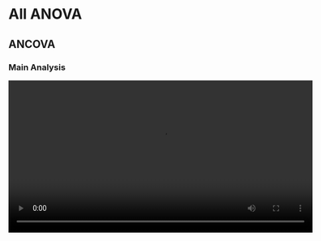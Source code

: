 # All ANOVA

## ANCOVA

### Main Analysis

<video width="600" controls><source src="/assets/videos/3_All_ANOVA/ANCOVA/ANCOVA_1_Main-Analysis.mp4" type="video/mp4">Your browser does not support the video tag.</video>

### Descriptives Plots

<video width="600" controls><source src="/assets/videos/3_All_ANOVA/ANCOVA/ANCOVA_2_Descriptives-Plots.mp4" type="video/mp4">Your browser does not support the video tag.</video>

## ANOVA Factorial

### Effect Size

<video width="600" controls><source src="/assets/videos/3_All_ANOVA/ANOVA_Factorial/ANOVA_Factorial_3_Effect-Size.mp4" type="video/mp4">Your browser does not support the video tag.</video>

### Simple Main Effects

<video width="600" controls><source src="/assets/videos/3_All_ANOVA/ANOVA_Factorial/ANOVA_Factorial_7_Simple-Main-Effects.mp4" type="video/mp4">Your browser does not support the video tag.</video>

### Nonparametric

<video width="600" controls><source src="/assets/videos/3_All_ANOVA/ANOVA_Factorial/ANOVA_Factorial_8_Nonparametric.mp4" type="video/mp4">Your browser does not support the video tag.</video>

### Main Analysis

<video width="600" controls><source src="/assets/videos/3_All_ANOVA/ANOVA_Factorial/TBD_ANOVA_Factorial_1_Main-Analysis.mp4" type="video/mp4">Your browser does not support the video tag.</video>

### Normality And Homogeniety Check

<video width="600" controls><source src="/assets/videos/3_All_ANOVA/ANOVA_Factorial/TBD_ANOVA_Factorial_2_Normality-And-Homogeniety-Check.mp4" type="video/mp4">Your browser does not support the video tag.</video>

### Plots

<video width="600" controls><source src="/assets/videos/3_All_ANOVA/ANOVA_Factorial/TBD_ANOVA_Factorial_4_Plots.mp4" type="video/mp4">Your browser does not support the video tag.</video>

### Contrasts

<video width="600" controls><source src="/assets/videos/3_All_ANOVA/ANOVA_Factorial/TBD_ANOVA_Factorial_5_Contrasts.mp4" type="video/mp4">Your browser does not support the video tag.</video>

### Post Hoc Tests

<video width="600" controls><source src="/assets/videos/3_All_ANOVA/ANOVA_Factorial/TBD_ANOVA_Factorial_6_Post-Hoc-Tests.mp4" type="video/mp4">Your browser does not support the video tag.</video>

## ANOVA Oneway

### Normality And Homogeniety Check

<video width="600" controls><source src="/assets/videos/3_All_ANOVA/ANOVA_Oneway/ANOVA_Oneway_2_Normality-And-Homogeniety-Check.mp4" type="video/mp4">Your browser does not support the video tag.</video>

### Effect Size

<video width="600" controls><source src="/assets/videos/3_All_ANOVA/ANOVA_Oneway/ANOVA_Oneway_3_Effect-Size.mp4" type="video/mp4">Your browser does not support the video tag.</video>

### Main Analysis

<video width="600" controls><source src="/assets/videos/3_All_ANOVA/ANOVA_Oneway/TBD_ANOVA_Oneway_1_Main-Analysis.mp4" type="video/mp4">Your browser does not support the video tag.</video>

## ANOVA Repeated

### Main Analysis

<video width="600" controls><source src="/assets/videos/3_All_ANOVA/ANOVA_Repeated/ANOVA_RM_1_Main-Analysis.mp4" type="video/mp4">Your browser does not support the video tag.</video>

### Homogeneity Test

<video width="600" controls><source src="/assets/videos/3_All_ANOVA/ANOVA_Repeated/ANOVA_RM_2_Homogeneity-Test.mp4" type="video/mp4">Your browser does not support the video tag.</video>

### Plots

<video width="600" controls><source src="/assets/videos/3_All_ANOVA/ANOVA_Repeated/ANOVA_RM_3_Plots.mp4" type="video/mp4">Your browser does not support the video tag.</video>

### Effect Size

<video width="600" controls><source src="/assets/videos/3_All_ANOVA/ANOVA_Repeated/ANOVA_RM_4_Effect-Size.mp4" type="video/mp4">Your browser does not support the video tag.</video>

### Contrasts

<video width="600" controls><source src="/assets/videos/3_All_ANOVA/ANOVA_Repeated/ANOVA_RM_5_Contrasts.mp4" type="video/mp4">Your browser does not support the video tag.</video>

### Post Hoc Tests

<video width="600" controls><source src="/assets/videos/3_All_ANOVA/ANOVA_Repeated/ANOVA_RM_6_Post-Hoc-Tests.mp4" type="video/mp4">Your browser does not support the video tag.</video>

### Sphericity Test

<video width="600" controls><source src="/assets/videos/3_All_ANOVA/ANOVA_Repeated/ANOVA_RM_7_Sphericity-Test.mp4" type="video/mp4">Your browser does not support the video tag.</video>

### QQ Plot

<video width="600" controls><source src="/assets/videos/3_All_ANOVA/ANOVA_Repeated/ANOVA_RM_8_QQ-Plot.mp4" type="video/mp4">Your browser does not support the video tag.</video>

## Bayesian ANCOVA

### Main Analysis

<video width="600" controls><source src="/assets/videos/3_All_ANOVA/Bayesian_ANCOVA/Bayesian_ANCOVA_1_Main-Analysis.mp4" type="video/mp4">Your browser does not support the video tag.</video>

## Bayesian ANOVA Factorial

### Main Analysis

<video width="600" controls><source src="/assets/videos/3_All_ANOVA/Bayesian_ANOVA_Factorial/Bayesian_ANOVA_1_Main-Analysis.mp4" type="video/mp4">Your browser does not support the video tag.</video>

## Bayesian ANOVA Oneway

### Main Analysis

<video width="600" controls><source src="/assets/videos/3_All_ANOVA/Bayesian_ANOVA_Oneway/Bayesian_ANOVA_Oneway_1_Main-Analysis.mp4" type="video/mp4">Your browser does not support the video tag.</video>

## Bayesian ANOVA Repeated

### Main Analysis

<video width="600" controls><source src="/assets/videos/3_All_ANOVA/Bayesian_ANOVA_Repeated/Bayesian_ANOVA_Repeated_1_Main-Analysis.mp4" type="video/mp4">Your browser does not support the video tag.</video>


